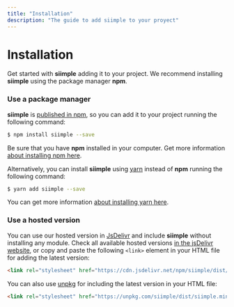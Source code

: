 ```yaml
---
title: "Installation"
description: "The guide to add siimple to your proyect"
--- 
```


# Installation

Get started with **siimple** adding it to your project. We recommend installing **siimple** using the package manager **npm**.


### Use a package manager

**siimple** is [published in npm](https://www.npmjs.com/package/siimple), so you can add it to your project running the following command:

```bash
$ npm install siimple --save
```

Be sure that you have **npm** installed in your computer. Get more information [about installing npm here](https://docs.npmjs.com/getting-started/installing-node).

Alternatively, you can install **siimple** using [yarn](https://yarnpkg.com/) instead of **npm** running the following command:

```bash
$ yarn add siimple --save
```

You can get more information [about installing yarn here](https://yarnpkg.com/getting-started).


### Use a hosted version

You can use our hosted version in [JsDelivr](https://www.jsdelivr.com/) and include **siimple** without installing any module. 
Check all available hosted versions [in the jsDelivr website](https://www.jsdelivr.com/package/npm/siimple), or copy and paste the following `<link>` element in your HTML file for adding the latest version:

```html
<link rel="stylesheet" href="https://cdn.jsdelivr.net/npm/siimple/dist/siimple.min.css" />
```

You can also use [unpkg](https://unpkg.com/) for including the latest version in your HTML file:

```html
<link rel="stylesheet" href="https://unpkg.com/siimple/dist/siimple.min.css" />
```

